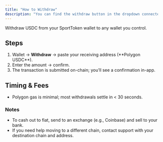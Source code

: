 ```yaml
---
title: "How to Withdraw"
description: "You can find the withdraw button in the dropdown connected to your profile icon in the top right"
---
```


Withdraw USDC from your SportToken wallet to any wallet you control.

## Steps

1. Wallet → **Withdraw** → paste your receiving address (\*\*Polygon USDC\*\*).
2. Enter the amount → confirm.
3. The transaction is submitted on-chain; you’ll see a confirmation in-app.

## Timing & Fees

- Polygon gas is minimal; most withdrawals settle in \< 30 seconds.

### Notes

- To cash out to fiat, send to an exchange (e.g., Coinbase) and sell to your bank.
- If you need help moving to a different chain, contact support with your destination chain and address.